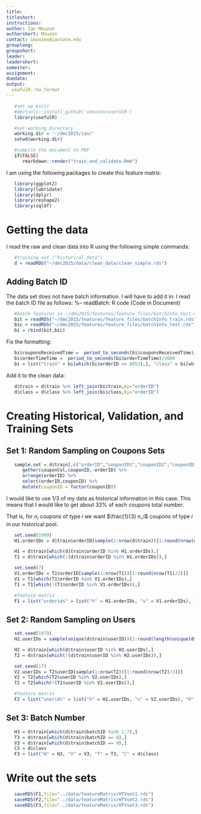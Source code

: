 ```yaml
---
title: 
titleshort:
instructions:
author: Ian Mouzon
authorshort: Mouzon
contact: imouzon@iastate.edu
grouplong: 
groupshort: 
leader: 
leadershort: 
semester: 
assignment: 
duedate: 
output:
  usefulR::hw_format
---
```


<!--- # (R code (No Results in Document)) -->
```r
   #set up knitr
   #devtools::install_github('imouzon/usefulR')
   library(usefulR)

   #set working directory
   working.dir = '~/dmc2015/ian/'
   setwd(working.dir)

   #compile the document to PDF
   if(FALSE) 
      rmarkdown::render("train_and_validate.Rmd")
```

I am using the following packages to create this feature matrix:
<!--- packageLoad: R code (No Results in Document) -->
```r
   library(ggplot2)
   library(lubridate)
   library(dplyr)
   library(reshape2)
   library(sqldf)
```

# Getting the data
I read the raw and clean data into R using the following simple commands:
<!--- readDat: R code (Code in Document) -->
```r
   #training set ("historical data")
   d = readRDS("~/dmc2015/data/clean_data/clean_simple.rds")
```

## Adding Batch ID
The data set \verb!clean_simple! does not have batch information. 
I will have to add it in:
I read the batch ID file as follows:
%-- readBatch: R code (Code in Document)
<!--- batchIN: R code (No Results in Document) -->
```r
   #batch features in ~/dmc2015/features/feature_files/batchInfo_test.csv, batchInfo_train.csv
   bit = readRDS("~/dmc2015/features/feature_files/batchInfo_train.rds")
   bic = readRDS("~/dmc2015/features/feature_files/batchInfo_test.rds")
   bi = rbind(bit,bic)
```

Fix the formatting:
<!--- btchfromt: R code (No Results in Document) -->
```r
   bi$couponsReceivedTime =  period_to_seconds(bi$couponsReceivedTime)/3600
   bi$orderTimeTime =  period_to_seconds(bi$orderTimeTime)/3600
   bi = list("train" = bi[which(bi$orderID <= 6053),], "class" = bi[which(bi$orderID > 6053),])
```

Add it to the clean data:
<!--- : R code (No Results in Document) -->
```r
   d$train = d$train %>% left_join(bi$train,by="orderID") 
   d$class = d$class %>% left_join(bi$class,by="orderID") 
```

# Creating Historical, Validation, and Training Sets
## Set 1: Random Sampling on Coupons Sets
<!--- : R code (No Results in Document) -->
```r
   sample.set = d$train[,c("orderID","couponID1","couponID2","couponID3")] %>%
      gather(couponCol,couponID,-orderID) %>%
      arrange(orderID) %>%
      select(orderID,couponID) %>%
      mutate(couponID = factor(couponID))
```

I would like to use 1/3 of my data as historical information in this case.
This means that I would like to get about 33\% of each coupons total number.

That is, for $n_i$ coupons of type $i$ we want $\frac{1}{3} n_i$ coupons of 
type $i$ in our historical pool.

<!--- cpncounts: R code (No Results in Document) -->
```r
   set.seed(1999)
   H1.orderIDs = d$train$orderID[sample(1:nrow(d$train))[1:round(nrow(d$train)/3)]]

   H1 = d$train[which(d$train$orderID %in% H1.orderIDs),]
   T1 = d$train[which(!(d$train$orderID %in% H1.orderIDs)),]

   set.seed(7)
   V1.orderIDs = T1$orderID[sample(1:nrow(T1))[1:round(nrow(T1)/3)]]
   V1 = T1[which(T1$orderID %in% V1.orderIDs),]
   T1 = T1[which(!(T1$orderID %in% V1.orderIDs)),]

   #feature matrix
   F1 = list("orderids" = list("h" = H1.orderIDs, "v" = V1.orderIDs), "H" = H1, "V" = V1, "T" = T1,"C" = d$class)
```

## Set 2: Random Sampling on Users
<!--- cpncounts: R code (No Results in Document) -->
```r
   set.seed(1979)
   H2.userIDs = sample(unique(d$train$userID))[1:round(length(unique(d$train$userID))/3)]

   H2 = d$train[which(d$train$userID %in% H2.userIDs),]
   T2 = d$train[which(!(d$train$userID %in% H2.userIDs)),]

   set.seed(17)
   V2.userIDs = T2$userID[sample(1:nrow(T2))[1:round(nrow(T2)/3)]]
   V2 = T2[which(T2$userID %in% V2.userIDs),]
   T2 = T2[which(!(T2$userID %in% V2.userIDs)),]

   #feature matrix
   F2 = list("userids" = list("h" = H2.userIDs, "v" = V2.userIDs), "H" = H2, "V" = V2, "T" = T2, "C" = d$class)
```

## Set 3: Batch Number

<!--- : R code (No Results in Document) -->
```r
   H3 = d$train[which(d$train$batchID %in% 1:7),]
   T3 = d$train[which(d$train$batchID == 8),]
   V3 = d$train[which(d$train$batchID == 9),]
   C3 = d$class   
   F3 = list("H" = H3, "V" = V3, "T" = T3, "C" = d$class)
```

# Write out the sets
<!--- : R code (No Results in Document) -->
```r
   saveRDS(F1,file="../data/featureMatrix/HTVset1.rds")
   saveRDS(F2,file="../data/featureMatrix/HTVset2.rds")
   saveRDS(F3,file="../data/featureMatrix/HTVset3.rds")
```







